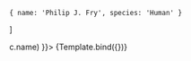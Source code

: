
<Meta title="Combobox" />



    { name: 'Philip J. Fry', species: 'Human' }
]

<Canvas>
  <Story 
    name="Basic"
    args={{ 
      items: characters.map(c => c.name) 
    }}>
    {Template.bind({})}
   </Story>
</Canvas>
